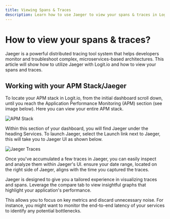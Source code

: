 ```yaml
---
title: Viewing Spans & Traces
description: Learn how to use Jaeger to view your spans & traces in Logit.io
---
```


# How to view your spans & traces?

Jaeger is a powerful distributed tracing tool system that helps 
developers monitor and troubleshoot complex, microservices-based 
architectures. This article will show how to utilize Jaeger with 
Logit.io and how to view your spans and traces.

## Working with your APM Stack/Jaeger

To locate your APM stack in Logit.io, from the initial dashboard 
scroll down, until you reach the Application Performance Monitoring 
(APM) section (see image below). Here you can view your entire APM stack.

![APM Stack](@/images/help/apm/overview/apm-stack.png)

Within this section of your dashboard, you will find Jaeger under the 
heading Services. To launch Jaeger, select the Launch link next to Jaeger, 
this will take you to Jaeger UI as shown below.

![Jaeger Traces](@/images/help/apm/overview/jaeger-ui.png)

Once you've accumulated a few traces in Jaeger, you can easily inspect and 
analyze them within Jaeger's UI. ensure your date range, located on the 
right side of Jaeger, aligns with the time you captured the traces.

Jaeger is designed to give you a tailored experience in visualizing traces 
and spans. Leverage the compare tab to view insightful graphs that 
highlight your application's performance.

This allows you to focus on key metrics and discard unnecessary noise. 
For instance, you might want to monitor the end-to-end latency of 
your services to identify any potential bottlenecks.
